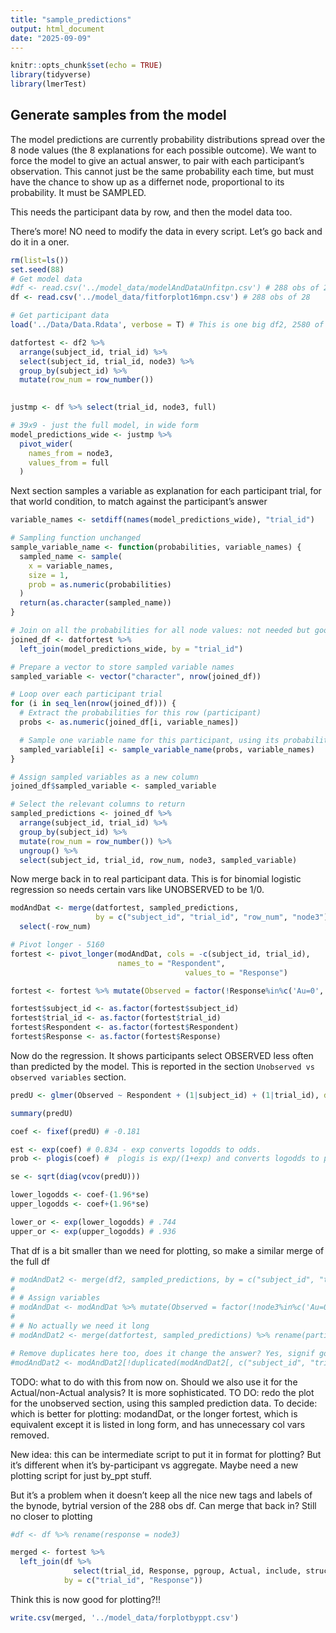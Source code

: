 ```yaml
---
title: "sample_predictions"
output: html_document
date: "2025-09-09"
---
```


```r
knitr::opts_chunk$set(echo = TRUE)
library(tidyverse)
library(lmerTest)
```

## Generate samples from the model

The model predictions are currently probability distributions spread over the 8 node values (the 8 explanations for each possible outcome). We want to force the model to give an actual answer, to pair with each participant's observation. This cannot just be the same probability each time, but must have the chance to show up as a differnet node, proportional to its probability. It must be SAMPLED.

This needs the participant data by row, and then the model data too. 

There's more! NO need to modify the data in every script. Let's go back and do it in a oner.

```r
rm(list=ls())
set.seed(88)
# Get model data
#df <- read.csv('../model_data/modelAndDataUnfitpn.csv') # 288 obs of 21
df <- read.csv('../model_data/fitforplot16mpn.csv') # 288 obs of 28

# Get participant data
load('../Data/Data.Rdata', verbose = T) # This is one big df2, 2580 of 14

datfortest <- df2 %>% 
  arrange(subject_id, trial_id) %>% 
  select(subject_id, trial_id, node3) %>% 
  group_by(subject_id) %>% 
  mutate(row_num = row_number()) 
  

justmp <- df %>% select(trial_id, node3, full)

# 39x9 - just the full model, in wide form
model_predictions_wide <- justmp %>% 
  pivot_wider(
    names_from = node3,
    values_from = full
  )

```

Next section samples a variable as explanation for each participant trial, for that world condition, to match against the participant's answer

```r
variable_names <- setdiff(names(model_predictions_wide), "trial_id")

# Sampling function unchanged
sample_variable_name <- function(probabilities, variable_names) {
  sampled_name <- sample(
    x = variable_names,
    size = 1,
    prob = as.numeric(probabilities)
  )
  return(as.character(sampled_name))
}

# Join on all the probabilities for all node values: not needed but good to see what is going on 
joined_df <- datfortest %>%
  left_join(model_predictions_wide, by = "trial_id")

# Prepare a vector to store sampled variable names
sampled_variable <- vector("character", nrow(joined_df))

# Loop over each participant trial 
for (i in seq_len(nrow(joined_df))) {
  # Extract the probabilities for this row (participant)
  probs <- as.numeric(joined_df[i, variable_names])

  # Sample one variable name for this participant, using its probabilities
  sampled_variable[i] <- sample_variable_name(probs, variable_names)
}

# Assign sampled variables as a new column
joined_df$sampled_variable <- sampled_variable

# Select the relevant columns to return
sampled_predictions <- joined_df %>%
  arrange(subject_id, trial_id) %>% 
  group_by(subject_id) %>% 
  mutate(row_num = row_number()) %>%
  ungroup() %>% 
  select(subject_id, trial_id, row_num, node3, sampled_variable)

```


Now merge back in to real participant data. This is for binomial logistic regression so needs certain vars like UNOBSERVED to be 1/0. 

```r
modAndDat <- merge(datfortest, sampled_predictions,
                   by = c("subject_id", "trial_id", "row_num", "node3"), all.x = TRUE) %>% 
  select(-row_num)

# Pivot longer - 5160
fortest <- pivot_longer(modAndDat, cols = -c(subject_id, trial_id),
                        names_to = "Respondent",
                                       values_to = "Response")

fortest <- fortest %>% mutate(Observed = factor(!Response%in%c('Au=0','Au=1','Bu=0', 'Bu=1'), levels = c(TRUE, FALSE)))

fortest$subject_id <- as.factor(fortest$subject_id)
fortest$trial_id <- as.factor(fortest$trial_id)
fortest$Respondent <- as.factor(fortest$Respondent)
fortest$Response <- as.factor(fortest$Response)

```

Now do the regression. It shows participants select OBSERVED less often than predicted by the model. This is reported in the section `Unobserved vs observed variables` section.

```r
predU <- glmer(Observed ~ Respondent + (1|subject_id) + (1|trial_id), data = fortest, family = binomial(link='logit'))

summary(predU)

coef <- fixef(predU) # -0.181

est <- exp(coef) # 0.834 - exp converts logodds to odds. 
prob <- plogis(coef) #  plogis is exp/(1+exp) and converts logodds to probs

se <- sqrt(diag(vcov(predU))) 

lower_logodds <- coef-(1.96*se)
upper_logodds <- coef+(1.96*se)

lower_or <- exp(lower_logodds) # .744
upper_or <- exp(upper_logodds) # .936
```

That df is a bit smaller than we need for plotting, so make a similar merge of the full df

```r
# modAndDat2 <- merge(df2, sampled_predictions, by = c("subject_id", "trial_id", "node3"))
# 
# # Assign variables
# modAndDat <- modAndDat %>% mutate(Observed = factor(!node3%in%c('Au=0','Au=1','Bu=0', 'Bu=1'), levels = c(T,F)))
# 
# # No actually we need it long
# modAndDat2 <- merge(datfortest, sampled_predictions) %>% rename(participants = node3, model = sampled_variable)

# Remove duplicates here too, does it change the answer? Yes, signif goes from *** to **
#modAndDat2 <- modAndDat2[!duplicated(modAndDat2[, c("subject_id", "trial_id", "model")]), ] 


```


TODO: what to do with this from now on. Should we also use it for the Actual/non-Actual analysis? It is more sophisticated.
TO DO: redo the plot for the unobserved section, using this sampled prediction data.
To decide: which is better for plotting: modandDat, or the longer fortest, which is equivalent except it is listed in long form, and has unnecessary col vars removed.

New idea: this can be intermediate script to put it in format for plotting? But it's different when it's by-participant vs aggregate. Maybe need a new plotting script for just by_ppt stuff.

But it's a problem when it doesn't keep all the nice new tags and labels of the bynode, bytrial version of the 288 obs df. Can merge that back in? Still no closer to plotting

```r

#df <- df %>% rename(response = node3)

merged <- fortest %>% 
  left_join(df %>% 
              select(trial_id, Response, pgroup, Actual, include, structure, trial_type, trial_structure_type, Variable, SE), 
            by = c("trial_id", "Response"))

```

Think this is now good for plotting?!!

```r
write.csv(merged, '../model_data/forplotbyppt.csv')
```